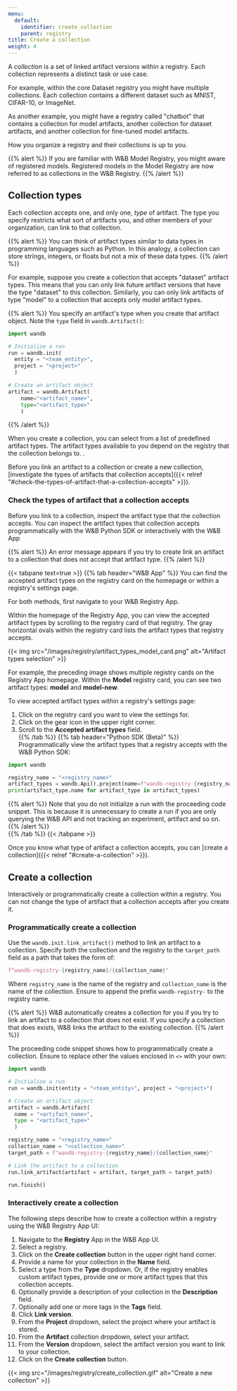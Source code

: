 ```yaml
---
menu:
  default:
    identifier: create_collection
    parent: registry
title: Create a collection
weight: 4
---
```



A *collection* is a set of linked artifact versions within a registry. Each collection represents a distinct task or use case. 

For example, within the core Dataset registry you might have multiple collections. Each collection contains a different dataset such as MNIST, CIFAR-10, or ImageNet.

As another example, you might have a registry called "chatbot" that contains a collection for model artifacts, another collection for dataset artifacts, and another collection for fine-tuned model artifacts.

How you organize a registry and their collections is up to you.

{{% alert %}}
If you are familiar with W&B Model Registry, you might aware of registered models. Registered models in the Model Registry are now referred to as collections in the W&B Registry.
{{% /alert %}}

## Collection types

Each collection accepts one, and only one, *type* of artifact. The type you specify restricts what sort of artifacts you, and other members of your organization, can link to that collection.

{{% alert %}}
You can think of artifact types similar to data types in programming languages such as Python. In this analogy, a collection can store strings, integers, or floats but not a mix of these data types.
{{% /alert %}}

For example, suppose you create a collection that accepts "dataset" artifact types. This means that you can only link future artifact versions that have the type "dataset" to this collection. Similarly, you can only link artifacts of type "model" to a collection that accepts only model artifact types.

{{% alert %}}
You specify an artifact's type when you create that artifact object. Note the `type` field in `wandb.Artifact()`:

```python
import wandb

# Initialize a run
run = wandb.init(
  entity = "<team_entity>",
  project = "<project>"
  )

# Create an artifact object
artifact = wandb.Artifact(
    name="<artifact_name>", 
    type="<artifact_type>"
    )
```
{{% /alert %}}
 

When you create a collection, you can select from a list of predefined artifact types. The artifact types available to you depend on the registry that the collection belongs to. .

Before you link an artifact to a collection or create a new collection, [investigate the types of artifacts that collection accepts]({{< relref "#check-the-types-of-artifact-that-a-collection-accepts" >}}).

### Check the types of artifact that a collection accepts

Before you link to a collection, inspect the artifact type that the collection accepts. You can inspect the artifact types that collection accepts programmatically with the W&B Python SDK or interactively with the W&B App

{{% alert %}}
An error message appears if you try to create link an artifact to a collection that does not accept that artifact type.
{{% /alert %}}

{{< tabpane text=true >}}
  {{% tab header="W&B App" %}}
You can find the accepted artifact types on the registry card on the homepage or within a registry's settings page.

For both methods, first navigate to your W&B Registry App.

Within the homepage of the Registry App, you can view the accepted artifact types by scrolling to the registry card of that registry. The gray horizontal ovals within the registry card lists the artifact types that registry accepts.

{{< img src="/images/registry/artifact_types_model_card.png" alt="Artifact types selection" >}}

For example, the preceding image shows multiple registry cards on the Registry App homepage. Within the **Model** registry card, you can see two artifact types: **model** and **model-new**. 


To view accepted artifact types within a registry's settings page:

1. Click on the registry card you want to view the settings for.
2. Click on the gear icon in the upper right corner.
3. Scroll to the **Accepted artifact types** field.   
  {{% /tab %}}
  {{% tab header="Python SDK (Beta)" %}}
Programmatically view the artifact types that a registry accepts with the W&B Python SDK:

```python
import wandb

registry_name = "<registry_name>"
artifact_types = wandb.Api().project(name=f"wandb-registry-{registry_name}").artifact_types()
print(artifact_type.name for artifact_type in artifact_types)
```

{{% alert %}}
Note that you do not initialize a run with the proceeding code snippet. This is because it is unnecessary to create a run if you are only querying the W&B API and not tracking an experiment, artifact and so on.
{{% /alert %}}  
  {{% /tab %}}
{{< /tabpane >}}



Once you know what type of artifact a collection accepts, you can [create a collection]({{< relref "#create-a-collection" >}}).


## Create a collection

Interactively or programmatically create a collection within a registry. You can not change the type of artifact that a collection accepts after you create it.

### Programmatically create a collection

Use the `wandb.init.link_artifact()` method to link an artifact to a collection. Specify both the collection and the registry to the `target_path` field as a path that takes the form of:

```python
f"wandb-registry-{registry_name}/{collection_name}"
```

Where `registry_name` is the name of the registry and `collection_name` is the name of the collection. Ensure to append the prefix `wandb-registry-` to the registry name.

{{% alert %}}
W&B automatically creates a collection for you if you try to link an artifact to a collection that does not exist. If you specify a collection that does exists, W&B links the artifact to the existing collection.
{{% /alert %}}

The proceeding code snippet shows how to programmatically create a collection. Ensure to replace other the values enclosed in `<>` with your own:

```python
import wandb

# Initialize a run
run = wandb.init(entity = "<team_entity>", project = "<project>")

# Create an artifact object
artifact = wandb.Artifact(
  name = "<artifact_name>",
  type = "<artifact_type>"
  )

registry_name = "<registry_name>"
collection_name = "<collection_name>"
target_path = f"wandb-registry-{registry_name}/{collection_name}"

# Link the artifact to a collection
run.link_artifact(artifact = artifact, target_path = target_path)

run.finish()
```

### Interactively create a collection

The following steps describe how to create a collection within a registry using the W&B Registry App UI:

1. Navigate to the **Registry** App in the W&B App UI.
2. Select a registry.
3. Click on the **Create collection** button in the upper right hand corner.
4. Provide a name for your collection in the **Name** field. 
5. Select a type from the **Type** dropdown. Or, if the registry enables custom artifact types, provide one or more artifact types that this collection accepts.
6. Optionally provide a description of your collection in the **Description** field.
7. Optionally add one or more tags in the **Tags** field. 
8. Click **Link version**.
9. From the **Project** dropdown, select the project where your artifact is stored.
10. From the **Artifact** collection dropdown, select your artifact.
11. From the **Version** dropdown, select the artifact version you want to link to your collection.
12. Click on the **Create collection** button.

{{< img src="/images/registry/create_collection.gif" alt="Create a new collection" >}}
